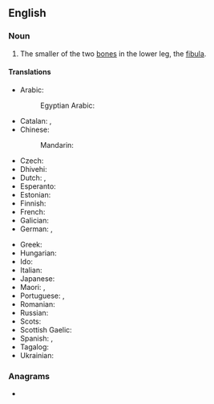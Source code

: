 {{also|calfbone}}
==English==

===Noun===
{{en-noun}}

# {{lb|en|anatomy}} The smaller of the two [[bone]]s in the lower leg, the [[fibula]].

====Translations====
{{trans-top|smaller lower-leg bone}}
* Arabic: {{t|ar|شَظْيَة|f}}
*: Egyptian Arabic: {{t|arz|شظية|f|tr=shaẓya|sc=Arab}}
* Catalan: {{t+|ca|fíbula|f}}, {{t|ca|peroné|m}}
* Chinese:
*: Mandarin: {{t+|cmn|腓骨|tr=féigǔ|sc=Hani}}
* Czech: {{t|cs|lýtková kost|f}}
* Dhivehi: {{t|dv|ކުޑަކަޅުވާ ކަށިގަނޑު|sc=Thaa}}
* Dutch: {{t+|nl|kuitbeen|n}}, {{t+|nl|fibula|m}}
* Esperanto: {{t+|eo|fibulo}}
* Estonian: {{t|et|pindluu}}
* Finnish: {{t+|fi|pohjeluu}}
* French: {{t+|fr|péroné|m}}
* Galician: {{t+|gl|peroné}}
* German: {{t+|de|Wadenbein|n}}, {{t|de|Fibula|f}}
{{trans-mid}}
* Greek: {{t+|el|περόνη|f}}
* Hungarian: {{t+|hu|szárkapocs}}
* Ido: {{t+|io|peroneo}}
* Italian: {{t+|it|perone}}
* Japanese: {{t+|ja|腓骨|tr=ひこつ, hikotsu|sc=Jpan}}
* Maori: {{t|mi|pūkaka}}, {{t|mi|kapiti}}
* Portuguese: {{t|pt|fíbula|f}}, {{t|pt|perónio|m}}
* Romanian: {{t+|ro|peroneu|n}}
* Russian: {{t|ru|малоберцо́вая кость|f}}
* Scots: {{t|sco|cauf bane}}
* Scottish Gaelic: {{t|gd|cnàimh caol na lurgainn|m}}
* Spanish: {{t|es|fíbula|f}}, {{t+|es|peroné|m}}
* Tagalog: {{t|tl|butumbinti}}
* Ukrainian: {{t|uk|мала гомілкова кістка|f}}
{{trans-bottom}}

===Anagrams===
* {{anagrams|en|baclofen}}